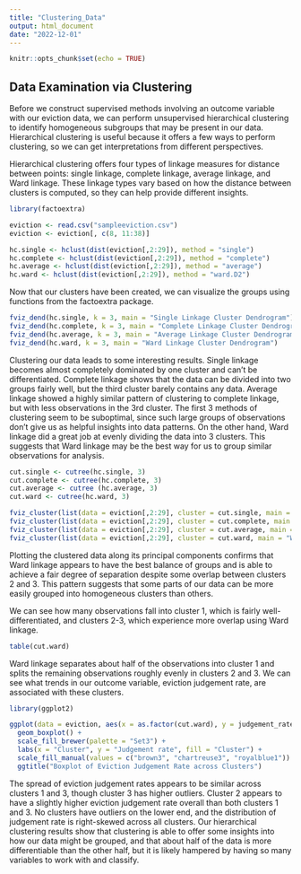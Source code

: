 ---
title: "Clustering_Data"
output: html_document
date: "2022-12-01"
---

```{r setup, include=FALSE}
knitr::opts_chunk$set(echo = TRUE)
```

## Data Examination via Clustering

Before we construct supervised methods involving an outcome variable with our eviction data, we can perform unsupervised hierarchical clustering to identify homogeneous subgroups that may be present in our data. Hierarchical clustering is useful because it offers a few ways to perform clustering, so we can get interpretations from different perspectives. 

Hierarchical clustering offers four types of linkage measures for distance between points: single linkage, complete linkage, average linkage, and Ward linkage. These linkage types vary based on how the distance between clusters is computed, so they can help provide different insights.

```{r libs message=FALSE}
library(factoextra)
```

```{r clust}
eviction <- read.csv("sampleeviction.csv")
eviction <- eviction[, c(8, 11:38)]

hc.single <- hclust(dist(eviction[,2:29]), method = "single")
hc.complete <- hclust(dist(eviction[,2:29]), method = "complete")
hc.average <- hclust(dist(eviction[,2:29]), method = "average")
hc.ward <- hclust(dist(eviction[,2:29]), method = "ward.D2")
```

Now that our clusters have been created, we can visualize the groups using functions from the factoextra package.

```{r plot}
fviz_dend(hc.single, k = 3, main = "Single Linkage Cluster Dendrogram")
fviz_dend(hc.complete, k = 3, main = "Complete Linkage Cluster Dendrogram")
fviz_dend(hc.average, k = 3, main = "Average Linkage Cluster Dendrogram")
fviz_dend(hc.ward, k = 3, main = "Ward Linkage Cluster Dendrogram")
```

Clustering our data leads to some interesting results. Single linkage becomes almost completely dominated by one cluster and can't be differentiated. Complete linkage shows that the data can be divided into two groups fairly well, but the third cluster barely contains any data. Average linkage showed a highly similar pattern of clustering to complete linkage, but with less observations in the 3rd cluster. The first 3 methods of clustering seem to be suboptimal, since such large groups of observations don't give us as helpful insights into data patterns. On the other hand, Ward linkage did a great job at evenly dividing the data into 3 clusters. This suggests that Ward linkage may be the best way for us to group similar observations for analysis.

```{r plot2}
cut.single <- cutree(hc.single, 3)
cut.complete <- cutree(hc.complete, 3)
cut.average <- cutree (hc.average, 3)
cut.ward <- cutree(hc.ward, 3)

fviz_cluster(list(data = eviction[,2:29], cluster = cut.single, main = "Single Linkage Cluster Plot"))
fviz_cluster(list(data = eviction[,2:29], cluster = cut.complete, main = "Complete Linkage Cluster Plot"))
fviz_cluster(list(data = eviction[,2:29], cluster = cut.average, main = "Average Linkage Cluster Plot"))
fviz_cluster(list(data = eviction[,2:29], cluster = cut.ward, main = "Ward Linkage Cluster Plot"))
```

Plotting the clustered data along its principal components confirms that Ward linkage appears to have the best balance of groups and is able to achieve a fair degree of separation despite some overlap between clusters 2 and 3. This pattern suggests that some parts of our data can be more easily grouped into homogeneous clusters than others.

We can see how many observations fall into cluster 1, which is fairly well-differentiated, and clusters 2-3, which experience more overlap using Ward linkage.
```{r table}
table(cut.ward)
```
Ward linkage separates about half of the observations into cluster 1 and splits the remaining observations roughly evenly in clusters 2 and 3. We can see what trends in our outcome variable, eviction judgement rate, are associated with these clusters.
```{r outcome}
library(ggplot2)

ggplot(data = eviction, aes(x = as.factor(cut.ward), y = judgement_rate, fill = as.factor(cut.ward))) +
  geom_boxplot() +
  scale_fill_brewer(palette = "Set3") +
  labs(x = "Cluster", y = "Judgement rate", fill = "Cluster") +
  scale_fill_manual(values = c("brown3", "chartreuse3", "royalblue1")) +
  ggtitle("Boxplot of Eviction Judgement Rate across Clusters")
```

The spread of eviction judgement rates appears to be similar across clusters 1 and 3, though cluster 3 has higher outliers. Cluster 2 appears to have a slightly higher eviction judgement rate overall than both clusters 1 and 3. No clusters have outliers on the lower end, and the distribution of judgement rate is right-skewed across all clusters. Our hierarchical clustering results show that clustering is able to offer some insights into how our data might be grouped, and that about half of the data is more differentiable than the other half, but it is likely hampered by having so many variables to work with and classify. 